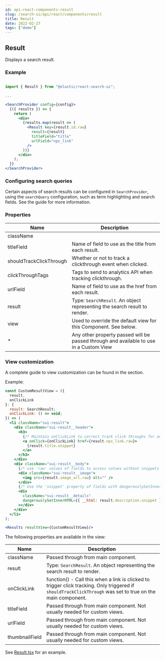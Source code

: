 ```yaml
---
id: api-react-components-result
slug: /search-ui/api/react/components/result
title: Result
date: 2022-02-27
tags: ["demo"]
---
```


## Result

Displays a search result.

### Example

```jsx

import { Result } from "@elastic/react-search-ui";

...

<SearchProvider config={config}>
  {({ results }) => {
    return (
      <div>
        {results.map(result => (
          <Result key={result.id.raw}
            result={result}
            titleField="title"
            urlField="nps_link"
          />
        ))}
      </div>
    );
  }}
</SearchProvider>
```

### Configuring search queries

Certain aspects of search results can be configured in `SearchProvider`, using the `searchQuery` configuration, such as
term highlighting and search fields. See the <DocLink
  id="api-core-configuration"
  section="search-query-queryconfig"
  text="Search Query Configuration"
/> guide
for more information.

### Properties

| Name                    | Description                                                                                                                                                          |
| ----------------------- | -------------------------------------------------------------------------------------------------------------------------------------------------------------------- |
| className               |                                                                                                                                                                      |
| titleField              | Name of field to use as the title from each result.                                                                                                                  |
| shouldTrackClickThrough | Whether or not to track a clickthrough event when clicked.                                                                                                           |
| clickThroughTags        | Tags to send to analytics API when tracking clickthrough.                                                                                                            |
| urlField                | Name of field to use as the href from each result.                                                                                                                   |
| result                  | Type: `SearchResult`. An object representing the search result to render.                                                                                            |
| view                    | Used to override the default view for this Component. See <DocLink id="api-react-components-result" section="view-customization" text="View customization" /> below. |
| \*                      | Any other property passed will be passed through and available to use in a Custom View                                                                               |

### View customization

A complete guide to view customization can be found in the <DocLink id="guides-customizing-styles-and-html" section="customizing-html" text="Customization: Component views and HTML" /> section.

Example:

```jsx
const CustomResultView = ({
  result,
  onClickLink
}: {
  result: SearchResult;
  onClickLink: () => void;
}) => (
  <li className="sui-result">
    <div className="sui-result__header">
      <h3>
        {/* Maintain onClickLink to correct track click throughs for analytics*/}
        <a onClick={onClickLink} href={result.nps_link.raw}>
          {result.title.snippet}
        </a>
      </h3>
    </div>
    <div className="sui-result__body">
      {/* use 'raw' values of fields to access values without snippets */}
      <div className="sui-result__image">
        <img src={result.image_url.raw} alt="" />
      </div>
      {/* Use the 'snippet' property of fields with dangerouslySetInnerHtml to render snippets */}
      <div
        className="sui-result__details"
        dangerouslySetInnerHTML={{ __html: result.description.snippet }}
      ></div>
    </div>
  </li>
);

<Results resultView={CustomResultView}/>
```

The following properties are available in the view:

| Name           | Description                                                                                                                                                 |
| -------------- | ----------------------------------------------------------------------------------------------------------------------------------------------------------- |
| className      | Passed through from main component.                                                                                                                         |
| result         | Type: `SearchResult`. An object representing the search result to render.                                                                                   |
| onClickLink    | function() - Call this when a link is clicked to trigger click tracking. Only triggered if `shouldTrackClickThrough` was set to true on the main component. |
| titleField     | Passed through from main component. Not usually needed for custom views.                                                                                    |
| urlField       | Passed through from main component. Not usually needed for custom views.                                                                                    |
| thumbnailField | Passed through from main component. Not usually needed for custom views.                                                                                    |

See [Result.tsx](https://github.com/elastic/search-ui/blob/main/packages/react-search-ui-views/src/Result.tsx) for an example.

